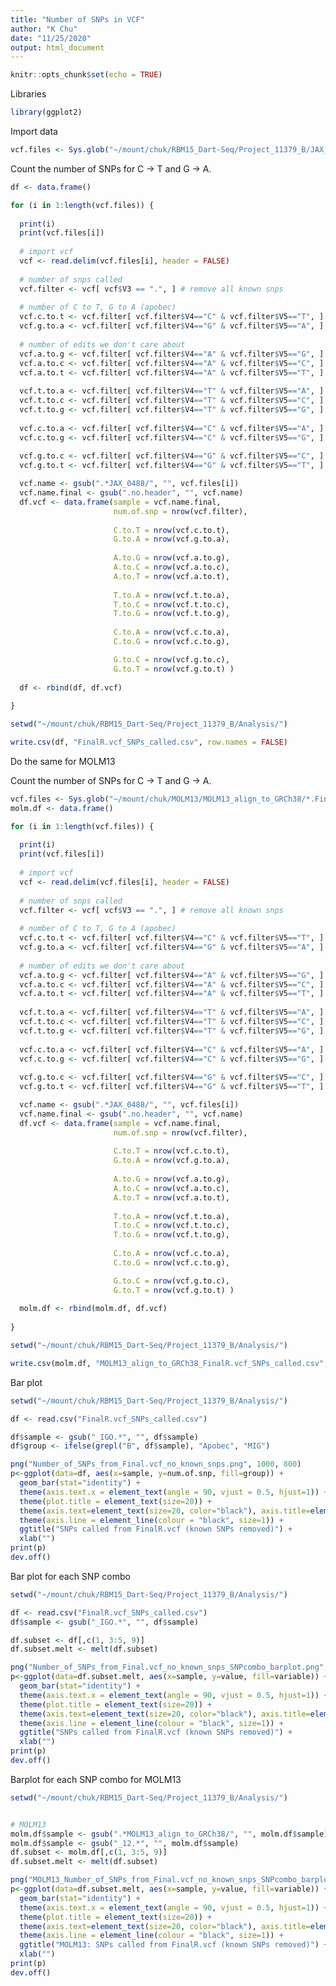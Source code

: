 ```yaml
---
title: "Number of SNPs in VCF"
author: "K Chu"
date: "11/25/2020"
output: html_document
---
```


```r
knitr::opts_chunk$set(echo = TRUE)
```

Libraries

```r
library(ggplot2)
```

Import data

```r
vcf.files <- Sys.glob("~/mount/chuk/RBM15_Dart-Seq/Project_11379_B/JAX_0488/*.FinalR.vcf.no.header")
```

Count the number of SNPs for C -> T and G -> A.

```r
df <- data.frame()

for (i in 1:length(vcf.files)) {
  
  print(i)
  print(vcf.files[i])
  
  # import vcf
  vcf <- read.delim(vcf.files[i], header = FALSE)
  
  # number of snps called
  vcf.filter <- vcf[ vcf$V3 == ".", ] # remove all known snps
  
  # number of C to T, G to A (apobec)
  vcf.c.to.t <- vcf.filter[ vcf.filter$V4=="C" & vcf.filter$V5=="T", ]
  vcf.g.to.a <- vcf.filter[ vcf.filter$V4=="G" & vcf.filter$V5=="A", ]
  
  # number of edits we don't care about
  vcf.a.to.g <- vcf.filter[ vcf.filter$V4=="A" & vcf.filter$V5=="G", ]
  vcf.a.to.c <- vcf.filter[ vcf.filter$V4=="A" & vcf.filter$V5=="C", ]
  vcf.a.to.t <- vcf.filter[ vcf.filter$V4=="A" & vcf.filter$V5=="T", ]
  
  vcf.t.to.a <- vcf.filter[ vcf.filter$V4=="T" & vcf.filter$V5=="A", ]
  vcf.t.to.c <- vcf.filter[ vcf.filter$V4=="T" & vcf.filter$V5=="C", ]
  vcf.t.to.g <- vcf.filter[ vcf.filter$V4=="T" & vcf.filter$V5=="G", ]
  
  vcf.c.to.a <- vcf.filter[ vcf.filter$V4=="C" & vcf.filter$V5=="A", ]
  vcf.c.to.g <- vcf.filter[ vcf.filter$V4=="C" & vcf.filter$V5=="G", ]
  
  vcf.g.to.c <- vcf.filter[ vcf.filter$V4=="G" & vcf.filter$V5=="C", ]
  vcf.g.to.t <- vcf.filter[ vcf.filter$V4=="G" & vcf.filter$V5=="T", ]

  vcf.name <- gsub(".*JAX_0488/", "", vcf.files[i])
  vcf.name.final <- gsub(".no.header", "", vcf.name)
  df.vcf <- data.frame(sample = vcf.name.final, 
                       num.of.snp = nrow(vcf.filter),
                       
                       C.to.T = nrow(vcf.c.to.t), 
                       G.to.A = nrow(vcf.g.to.a), 
                       
                       A.to.G = nrow(vcf.a.to.g), 
                       A.to.C = nrow(vcf.a.to.c), 
                       A.to.T = nrow(vcf.a.to.t), 
                       
                       T.to.A = nrow(vcf.t.to.a), 
                       T.to.C = nrow(vcf.t.to.c), 
                       T.to.G = nrow(vcf.t.to.g),
                       
                       C.to.A = nrow(vcf.c.to.a), 
                       C.to.G = nrow(vcf.c.to.g), 

                       G.to.C = nrow(vcf.g.to.c), 
                       G.to.T = nrow(vcf.g.to.t) )
  
  df <- rbind(df, df.vcf)
  
}
```

```r
setwd("~/mount/chuk/RBM15_Dart-Seq/Project_11379_B/Analysis/")

write.csv(df, "FinalR.vcf_SNPs_called.csv", row.names = FALSE)
```

Do the same for MOLM13

Count the number of SNPs for C -> T and G -> A.

```r
vcf.files <- Sys.glob("~/mount/chuk/MOLM13/MOLM13_align_to_GRCh38/*.FinalR.vcf.no.header")
molm.df <- data.frame()

for (i in 1:length(vcf.files)) {
  
  print(i)
  print(vcf.files[i])
  
  # import vcf
  vcf <- read.delim(vcf.files[i], header = FALSE)
  
  # number of snps called
  vcf.filter <- vcf[ vcf$V3 == ".", ] # remove all known snps
  
  # number of C to T, G to A (apobec)
  vcf.c.to.t <- vcf.filter[ vcf.filter$V4=="C" & vcf.filter$V5=="T", ]
  vcf.g.to.a <- vcf.filter[ vcf.filter$V4=="G" & vcf.filter$V5=="A", ]
  
  # number of edits we don't care about
  vcf.a.to.g <- vcf.filter[ vcf.filter$V4=="A" & vcf.filter$V5=="G", ]
  vcf.a.to.c <- vcf.filter[ vcf.filter$V4=="A" & vcf.filter$V5=="C", ]
  vcf.a.to.t <- vcf.filter[ vcf.filter$V4=="A" & vcf.filter$V5=="T", ]
  
  vcf.t.to.a <- vcf.filter[ vcf.filter$V4=="T" & vcf.filter$V5=="A", ]
  vcf.t.to.c <- vcf.filter[ vcf.filter$V4=="T" & vcf.filter$V5=="C", ]
  vcf.t.to.g <- vcf.filter[ vcf.filter$V4=="T" & vcf.filter$V5=="G", ]
  
  vcf.c.to.a <- vcf.filter[ vcf.filter$V4=="C" & vcf.filter$V5=="A", ]
  vcf.c.to.g <- vcf.filter[ vcf.filter$V4=="C" & vcf.filter$V5=="G", ]
  
  vcf.g.to.c <- vcf.filter[ vcf.filter$V4=="G" & vcf.filter$V5=="C", ]
  vcf.g.to.t <- vcf.filter[ vcf.filter$V4=="G" & vcf.filter$V5=="T", ]

  vcf.name <- gsub(".*JAX_0488/", "", vcf.files[i])
  vcf.name.final <- gsub(".no.header", "", vcf.name)
  df.vcf <- data.frame(sample = vcf.name.final, 
                       num.of.snp = nrow(vcf.filter),
                       
                       C.to.T = nrow(vcf.c.to.t), 
                       G.to.A = nrow(vcf.g.to.a), 
                       
                       A.to.G = nrow(vcf.a.to.g), 
                       A.to.C = nrow(vcf.a.to.c), 
                       A.to.T = nrow(vcf.a.to.t), 
                       
                       T.to.A = nrow(vcf.t.to.a), 
                       T.to.C = nrow(vcf.t.to.c), 
                       T.to.G = nrow(vcf.t.to.g),
                       
                       C.to.A = nrow(vcf.c.to.a), 
                       C.to.G = nrow(vcf.c.to.g), 

                       G.to.C = nrow(vcf.g.to.c), 
                       G.to.T = nrow(vcf.g.to.t) )
  
  molm.df <- rbind(molm.df, df.vcf)
  
}

setwd("~/mount/chuk/RBM15_Dart-Seq/Project_11379_B/Analysis/")

write.csv(molm.df, "MOLM13_align_to_GRCh38_FinalR.vcf_SNPs_called.csv", row.names = FALSE)
```

Bar plot

```r
setwd("~/mount/chuk/RBM15_Dart-Seq/Project_11379_B/Analysis/")

df <- read.csv("FinalR.vcf_SNPs_called.csv")

df$sample <- gsub("_IGO.*", "", df$sample)
df$group <- ifelse(grepl("B", df$sample), "Apobec", "MIG")

png("Number_of_SNPs_from_Final.vcf_no_known_snps.png", 1000, 800)
p<-ggplot(data=df, aes(x=sample, y=num.of.snp, fill=group)) +
  geom_bar(stat="identity") +
  theme(axis.text.x = element_text(angle = 90, vjust = 0.5, hjust=1)) +
  theme(plot.title = element_text(size=20)) +
  theme(axis.text=element_text(size=20, color="black"), axis.title=element_text(size=20, color="black")) +
  theme(axis.line = element_line(colour = "black", size=1)) +
  ggtitle("SNPs called from FinalR.vcf (known SNPs removed)") +
  xlab("")
print(p)
dev.off()
```

Bar plot for each SNP combo

```r
setwd("~/mount/chuk/RBM15_Dart-Seq/Project_11379_B/Analysis/")

df <- read.csv("FinalR.vcf_SNPs_called.csv")
df$sample <- gsub("_IGO.*", "", df$sample)

df.subset <- df[,c(1, 3:5, 9)]
df.subset.melt <- melt(df.subset)

png("Number_of_SNPs_from_Final.vcf_no_known_snps_SNPcombo_barplot.png", 1000, 800)
p<-ggplot(data=df.subset.melt, aes(x=sample, y=value, fill=variable)) +
  geom_bar(stat="identity") +
  theme(axis.text.x = element_text(angle = 90, vjust = 0.5, hjust=1)) +
  theme(plot.title = element_text(size=20)) +
  theme(axis.text=element_text(size=20, color="black"), axis.title=element_text(size=20, color="black")) +
  theme(axis.line = element_line(colour = "black", size=1)) +
  ggtitle("SNPs called from FinalR.vcf (known SNPs removed)") +
  xlab("")
print(p)
dev.off()
```

Barplot for each SNP combo for MOLM13

```r
setwd("~/mount/chuk/RBM15_Dart-Seq/Project_11379_B/Analysis/")


# MOLM13
molm.df$sample <- gsub(".*MOLM13_align_to_GRCh38/", "", molm.df$sample)
molm.df$sample <- gsub("_12.*", "", molm.df$sample)
df.subset <- molm.df[,c(1, 3:5, 9)]
df.subset.melt <- melt(df.subset)

png("MOLM13_Number_of_SNPs_from_Final.vcf_no_known_snps_SNPcombo_barplot.png", 1000, 800)
p<-ggplot(data=df.subset.melt, aes(x=sample, y=value, fill=variable)) +
  geom_bar(stat="identity") +
  theme(axis.text.x = element_text(angle = 90, vjust = 0.5, hjust=1)) +
  theme(plot.title = element_text(size=20)) +
  theme(axis.text=element_text(size=20, color="black"), axis.title=element_text(size=20, color="black")) +
  theme(axis.line = element_line(colour = "black", size=1)) +
  ggtitle("MOLM13: SNPs called from FinalR.vcf (known SNPs removed)") +
  xlab("")
print(p)
dev.off()
```













